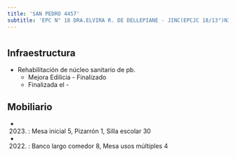 ```yaml
---
title: 'SAN PEDRO 4457'
subtitle: 'EPC N° 18 DRA.ELVIRA R. DE DELLEPIANE - JINC(EPCJC 18/13°)NIÑOS LATINOAMERICANOS'
---
```


#
## Infraestructura

* Rehabilitación de núcleo sanitario de pb. 
    + Mejora Edilicia - Finalizado 
    + Finalizada el - 






## Mobiliario

*  (2023) : Mesa inicial 5, Pizarrón 1, Silla escolar 30 

*  (2022) : Banco largo comedor 8, Mesa usos múltiples 4 



